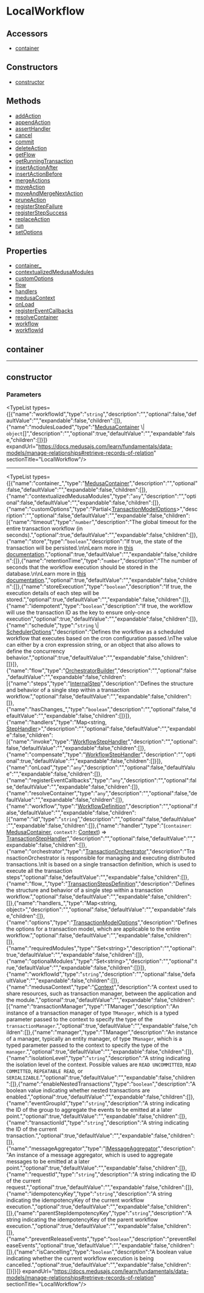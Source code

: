 
# LocalWorkflow

## Accessors

- [container](page.mdx#container)

## Constructors

- [constructor](page.mdx#constructor)

## Methods

- [addAction](../../LocalWorkflow/methods/workflows.LocalWorkflow.addAction/page.mdx)
- [appendAction](../../LocalWorkflow/methods/workflows.LocalWorkflow.appendAction/page.mdx)
- [assertHandler](../../LocalWorkflow/methods/workflows.LocalWorkflow.assertHandler/page.mdx)
- [cancel](../../LocalWorkflow/methods/workflows.LocalWorkflow.cancel/page.mdx)
- [commit](../../LocalWorkflow/methods/workflows.LocalWorkflow.commit/page.mdx)
- [deleteAction](../../LocalWorkflow/methods/workflows.LocalWorkflow.deleteAction/page.mdx)
- [getFlow](../../LocalWorkflow/methods/workflows.LocalWorkflow.getFlow/page.mdx)
- [getRunningTransaction](../../LocalWorkflow/methods/workflows.LocalWorkflow.getRunningTransaction/page.mdx)
- [insertActionAfter](../../LocalWorkflow/methods/workflows.LocalWorkflow.insertActionAfter/page.mdx)
- [insertActionBefore](../../LocalWorkflow/methods/workflows.LocalWorkflow.insertActionBefore/page.mdx)
- [mergeActions](../../LocalWorkflow/methods/workflows.LocalWorkflow.mergeActions/page.mdx)
- [moveAction](../../LocalWorkflow/methods/workflows.LocalWorkflow.moveAction/page.mdx)
- [moveAndMergeNextAction](../../LocalWorkflow/methods/workflows.LocalWorkflow.moveAndMergeNextAction/page.mdx)
- [pruneAction](../../LocalWorkflow/methods/workflows.LocalWorkflow.pruneAction/page.mdx)
- [registerStepFailure](../../LocalWorkflow/methods/workflows.LocalWorkflow.registerStepFailure/page.mdx)
- [registerStepSuccess](../../LocalWorkflow/methods/workflows.LocalWorkflow.registerStepSuccess/page.mdx)
- [replaceAction](../../LocalWorkflow/methods/workflows.LocalWorkflow.replaceAction/page.mdx)
- [run](../../LocalWorkflow/methods/workflows.LocalWorkflow.run/page.mdx)
- [setOptions](../../LocalWorkflow/methods/workflows.LocalWorkflow.setOptions/page.mdx)

## Properties

- [container\_](page.mdx#container_)
- [contextualizedMedusaModules](page.mdx#contextualizedmedusamodules)
- [customOptions](page.mdx#customoptions)
- [flow](page.mdx#flow)
- [handlers](page.mdx#handlers)
- [medusaContext](page.mdx#medusacontext)
- [onLoad](page.mdx#onload)
- [registerEventCallbacks](page.mdx#registereventcallbacks)
- [resolveContainer](page.mdx#resolvecontainer)
- [workflow](page.mdx#workflow)
- [workflowId](page.mdx#workflowid)

## container

___

## constructor

### Parameters

<TypeList types={[{"name":"workflowId","type":"`string`","description":"","optional":false,"defaultValue":"","expandable":false,"children":[]},{"name":"modulesLoaded","type":"[MedusaContainer](../../types/workflows.MedusaContainer/page.mdx) \\| `object`[]","description":"","optional":true,"defaultValue":"","expandable":false,"children":[]}]} expandUrl="https://docs.medusajs.com/learn/fundamentals/data-models/manage-relationships#retrieve-records-of-relation" sectionTitle="LocalWorkflow"/>

___

<TypeList types={[{"name":"container_","type":"[MedusaContainer](../../types/workflows.MedusaContainer/page.mdx)","description":"","optional":false,"defaultValue":"","expandable":false,"children":[]},{"name":"contextualizedMedusaModules","type":"`any`","description":"","optional":false,"defaultValue":"","expandable":false,"children":[]},{"name":"customOptions","type":"Partial&#60;[TransactionModelOptions](../../types/workflows.TransactionModelOptions/page.mdx)&#62;","description":"","optional":false,"defaultValue":"","expandable":false,"children":[{"name":"timeout","type":"`number`","description":"The global timeout for the entire transaction workflow (in seconds).","optional":true,"defaultValue":"","expandable":false,"children":[]},{"name":"store","type":"`boolean`","description":"If true, the state of the transaction will be persisted.\n\nLearn more in [this documentation](https://docs.medusajs.com/learn/fundamentals/workflows/store-executions).","optional":true,"defaultValue":"","expandable":false,"children":[]},{"name":"retentionTime","type":"`number`","description":"The number of seconds that the workflow execution should be stored in the database.\n\nLearn more in [this documentation](https://docs.medusajs.com/learn/fundamentals/workflows/store-executions).","optional":true,"defaultValue":"","expandable":false,"children":[]},{"name":"storeExecution","type":"`boolean`","description":"If true, the execution details of each step will be stored.","optional":true,"defaultValue":"","expandable":false,"children":[]},{"name":"idempotent","type":"`boolean`","description":"If true, the workflow will use the transaction ID as the key to ensure only-once execution","optional":true,"defaultValue":"","expandable":false,"children":[]},{"name":"schedule","type":"`string` \\| [SchedulerOptions](../../types/workflows.SchedulerOptions/page.mdx)","description":"Defines the workflow as a scheduled workflow that executes based on the cron configuration passed.\nThe value can either by a cron expression string, or an object that also allows to define the concurrency behavior.","optional":true,"defaultValue":"","expandable":false,"children":[]}]},{"name":"flow","type":"[OrchestratorBuilder](../workflows.OrchestratorBuilder/page.mdx)","description":"","optional":false,"defaultValue":"","expandable":false,"children":[{"name":"steps","type":"[InternalStep](../../interfaces/workflows.InternalStep/page.mdx)","description":"Defines the structure and behavior of a single step within a transaction workflow.","optional":false,"defaultValue":"","expandable":false,"children":[]},{"name":"hasChanges_","type":"`boolean`","description":"","optional":false,"defaultValue":"","expandable":false,"children":[]}]},{"name":"handlers","type":"Map&#60;string, [StepHandler](../../types/workflows.StepHandler/page.mdx)&#62;","description":"","optional":false,"defaultValue":"","expandable":false,"children":[{"name":"invoke","type":"[WorkflowStepHandler](../../types/workflows.WorkflowStepHandler/page.mdx)","description":"","optional":false,"defaultValue":"","expandable":false,"children":[]},{"name":"compensate","type":"[WorkflowStepHandler](../../types/workflows.WorkflowStepHandler/page.mdx)","description":"","optional":true,"defaultValue":"","expandable":false,"children":[]}]},{"name":"onLoad","type":"`any`","description":"","optional":false,"defaultValue":"","expandable":false,"children":[]},{"name":"registerEventCallbacks","type":"`any`","description":"","optional":false,"defaultValue":"","expandable":false,"children":[]},{"name":"resolveContainer","type":"`any`","description":"","optional":false,"defaultValue":"","expandable":false,"children":[]},{"name":"workflow","type":"[WorkflowDefinition](../../interfaces/workflows.WorkflowDefinition/page.mdx)","description":"","optional":false,"defaultValue":"","expandable":false,"children":[{"name":"id","type":"`string`","description":"","optional":false,"defaultValue":"","expandable":false,"children":[]},{"name":"handler","type":"(`container`: [MedusaContainer](../../types/workflows.MedusaContainer/page.mdx), `context?`: [Context](../../interfaces/workflows.Context/page.mdx)) => [TransactionStepHandler](../../types/workflows.TransactionStepHandler/page.mdx)","description":"","optional":false,"defaultValue":"","expandable":false,"children":[]},{"name":"orchestrator","type":"[TransactionOrchestrator](../workflows.TransactionOrchestrator/page.mdx)","description":"TransactionOrchestrator is responsible for managing and executing distributed transactions.\nIt is based on a single transaction definition, which is used to execute all the transaction steps","optional":false,"defaultValue":"","expandable":false,"children":[]},{"name":"flow_","type":"[TransactionStepsDefinition](../../types/workflows.TransactionStepsDefinition/page.mdx)","description":"Defines the structure and behavior of a single step within a transaction workflow.","optional":false,"defaultValue":"","expandable":false,"children":[]},{"name":"handlers_","type":"Map&#60;string, object&#62;","description":"","optional":false,"defaultValue":"","expandable":false,"children":[]},{"name":"options","type":"[TransactionModelOptions](../../types/workflows.TransactionModelOptions/page.mdx)","description":"Defines the options for a transaction model, which are applicable to the entire workflow.","optional":false,"defaultValue":"","expandable":false,"children":[]},{"name":"requiredModules","type":"Set&#60;string&#62;","description":"","optional":true,"defaultValue":"","expandable":false,"children":[]},{"name":"optionalModules","type":"Set&#60;string&#62;","description":"","optional":true,"defaultValue":"","expandable":false,"children":[]}]},{"name":"workflowId","type":"`string`","description":"","optional":false,"defaultValue":"","expandable":false,"children":[]},{"name":"medusaContext","type":"[Context](../../interfaces/workflows.Context/page.mdx)","description":"A context used to share resources, such as transaction manager, between the application and the module.","optional":true,"defaultValue":"","expandable":false,"children":[{"name":"transactionManager","type":"TManager","description":"An instance of a transaction manager of type `TManager`, which is a typed parameter passed to the context to specify the type of the `transactionManager`.","optional":true,"defaultValue":"","expandable":false,"children":[]},{"name":"manager","type":"TManager","description":"An instance of a manager, typically an entity manager, of type `TManager`, which is a typed parameter passed to the context to specify the type of the `manager`.","optional":true,"defaultValue":"","expandable":false,"children":[]},{"name":"isolationLevel","type":"`string`","description":"A string indicating the isolation level of the context. Possible values are `READ UNCOMMITTED`, `READ COMMITTED`, `REPEATABLE READ`, or `SERIALIZABLE`.","optional":true,"defaultValue":"","expandable":false,"children":[]},{"name":"enableNestedTransactions","type":"`boolean`","description":"A boolean value indicating whether nested transactions are enabled.","optional":true,"defaultValue":"","expandable":false,"children":[]},{"name":"eventGroupId","type":"`string`","description":"A string indicating the ID of the group to aggregate the events to be emitted at a later point.","optional":true,"defaultValue":"","expandable":false,"children":[]},{"name":"transactionId","type":"`string`","description":"A string indicating the ID of the current transaction.","optional":true,"defaultValue":"","expandable":false,"children":[]},{"name":"messageAggregator","type":"[IMessageAggregator](../../interfaces/workflows.IMessageAggregator/page.mdx)","description":"An instance of a message aggregator, which is used to aggregate messages to be emitted at a later point.","optional":true,"defaultValue":"","expandable":false,"children":[]},{"name":"requestId","type":"`string`","description":"A string indicating the ID of the current request.","optional":true,"defaultValue":"","expandable":false,"children":[]},{"name":"idempotencyKey","type":"`string`","description":"A string indicating the idempotencyKey of the current workflow execution.","optional":true,"defaultValue":"","expandable":false,"children":[]},{"name":"parentStepIdempotencyKey","type":"`string`","description":"A string indicating the idempotencyKey of the parent workflow execution.","optional":true,"defaultValue":"","expandable":false,"children":[]},{"name":"preventReleaseEvents","type":"`boolean`","description":"preventReleaseEvents","optional":true,"defaultValue":"","expandable":false,"children":[]},{"name":"isCancelling","type":"`boolean`","description":"A boolean value indicating whether the current workflow execution is being cancelled.","optional":true,"defaultValue":"","expandable":false,"children":[]}]}]} expandUrl="https://docs.medusajs.com/learn/fundamentals/data-models/manage-relationships#retrieve-records-of-relation" sectionTitle="LocalWorkflow"/>
